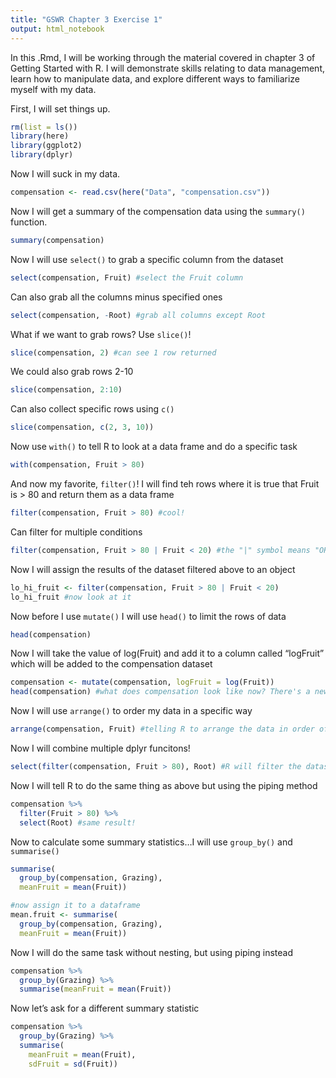 ```yaml
---
title: "GSWR Chapter 3 Exercise 1"
output: html_notebook
---
```


In this .Rmd, I will be working through the material covered in chapter 3 of Getting Started with R. I will demonstrate skills relating to data management, learn how to manipulate data, and explore different ways to familiarize myself with my data. 

First, I will set things up. 
```r
rm(list = ls())
library(here)
library(ggplot2)
library(dplyr)
```


Now I will suck in my data.
```r
compensation <- read.csv(here("Data", "compensation.csv"))
```


Now I will get a summary of the compensation data using the `summary()` function. 
```r
summary(compensation)
```

Now I will use `select()` to grab a specific column from the dataset
```r
select(compensation, Fruit) #select the Fruit column 
```

Can also grab all the columns minus specified ones
```r
select(compensation, -Root) #grab all columns except Root
```


What if we want to grab rows? Use `slice()`!
```r
slice(compensation, 2) #can see 1 row returned 
```

We could also grab rows 2-10
```r
slice(compensation, 2:10)
```

Can also collect specific rows using `c()` 
```r
slice(compensation, c(2, 3, 10))
```


Now use `with()` to tell R to look at a data frame and do a specific task
```r
with(compensation, Fruit > 80)
```



And now my favorite, `filter()`! I will find teh rows where it is true that Fruit is > 80 and return them as a data frame
```r
filter(compensation, Fruit > 80) #cool!
```


Can filter for multiple conditions
```r
filter(compensation, Fruit > 80 | Fruit < 20) #the "|" symbol means "OR" 
```


Now I will assign the results of the dataset filtered above to an object
```r
lo_hi_fruit <- filter(compensation, Fruit > 80 | Fruit < 20)
lo_hi_fruit #now look at it
```


Now before I use `mutate()` I will use `head()` to limit the rows of data
```r
head(compensation)
```


Now I will take the value of log(Fruit) and add it to a column called "logFruit" which will be added to the compensation dataset
```r
compensation <- mutate(compensation, logFruit = log(Fruit))
head(compensation) #what does compensation look like now? There's a new column called logFruit!
```


Now I will use `arrange()` to order my data in a specific way
```r
arrange(compensation, Fruit) #telling R to arrange the data in order of increasing value of Fruit 
```

Now I will combine multiple dplyr funcitons!
```r
select(filter(compensation, Fruit > 80), Root) #R will filter the dataset so that only observations where Fruit is greater than 20 exist, and tehn select the Root column for those observations
```


Now I will tell R to do the same thing as above but using the piping method
```r
compensation %>%
  filter(Fruit > 80) %>%
  select(Root) #same result!
```


Now to calculate some summary statistics...I will use `group_by()` and `summarise()`
```r
summarise(
  group_by(compensation, Grazing), 
  meanFruit = mean(Fruit))

#now assign it to a dataframe 
mean.fruit <- summarise(
  group_by(compensation, Grazing),
  meanFruit = mean(Fruit))
```

Now I will do the same task without nesting, but using piping instead
```r
compensation %>%
  group_by(Grazing) %>%
  summarise(meanFruit = mean(Fruit))
```


Now let's ask for a different summary statistic
```r
compensation %>%
  group_by(Grazing) %>%
  summarise(
    meanFruit = mean(Fruit), 
    sdFruit = sd(Fruit))
```





